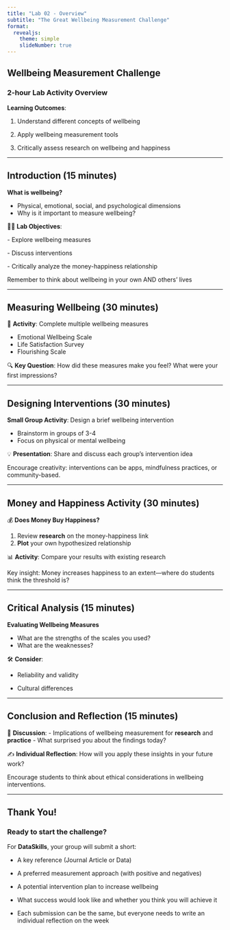 ```yaml
---
title: "Lab 02 - Overview"
subtitle: "The Great Wellbeing Measurement Challenge"
format:
  revealjs:
    theme: simple
    slideNumber: true
---
```


## Wellbeing Measurement Challenge

### 2-hour Lab Activity Overview

**Learning Outcomes**:

1.  Understand different concepts of wellbeing

2.  Apply wellbeing measurement tools

3.  Critically assess research on wellbeing and happiness

------------------------------------------------------------------------

## Introduction (15 minutes)

**What is wellbeing?**

-   Physical, emotional, social, and psychological dimensions
-   Why is it important to measure wellbeing?

🧑‍🏫 **Lab Objectives**:

\- Explore wellbeing measures

\- Discuss interventions

\- Critically analyze the money-happiness relationship

::: callout-note
Remember to think about wellbeing in your own AND others' lives
:::

------------------------------------------------------------------------

## Measuring Wellbeing (30 minutes)

📝 **Activity**: Complete multiple wellbeing measures

-   Emotional Wellbeing Scale
-   Life Satisfaction Survey
-   Flourishing Scale

🔍 **Key Question**: How did these measures make you feel? What were
your first impressions?

------------------------------------------------------------------------

## Designing Interventions (30 minutes)

**Small Group Activity**: Design a brief wellbeing intervention

-   Brainstorm in groups of 3-4
-   Focus on physical or mental wellbeing

💡 **Presentation**: Share and discuss each group's intervention idea

::: callout-tip
Encourage creativity: interventions can be apps, mindfulness practices,
or community-based.
:::

------------------------------------------------------------------------

## Money and Happiness Activity (30 minutes)

💰 **Does Money Buy Happiness?**

1.  Review **research** on the money-happiness link
2.  **Plot** your own hypothesized relationship

📊 **Activity**: Compare your results with existing research

::: callout-important
Key insight: Money increases happiness to an extent—where do students
think the threshold is?
:::

------------------------------------------------------------------------

## Critical Analysis (15 minutes)

**Evaluating Wellbeing Measures**

-   What are the strengths of the scales you used?
-   What are the weaknesses?

🛠️ **Consider**:

-   Reliability and validity

-   Cultural differences

------------------------------------------------------------------------

## Conclusion and Reflection (15 minutes)

🔮 **Discussion**: - Implications of wellbeing measurement for
**research** and **practice** - What surprised you about the findings
today?

✍️ **Individual Reflection**: How will you apply these insights in your
future work?

::: callout-tip
Encourage students to think about ethical considerations in wellbeing
interventions.
:::

------------------------------------------------------------------------

## Thank You!

### Ready to start the challenge?

For **DataSkills**, your group will submit a short:

-   A key reference (Journal Article or Data)

-   A preferred measurement approach (with positive and negatives)

-   A potential intervention plan to increase wellbeing

-   What success would look like and whether you think you will achieve
    it

-   Each submission can be the same, but everyone needs to write an
    individual reflection on the week
